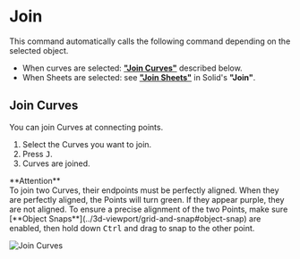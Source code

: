 
# Join

<Reference shortcut="J" command="Join" button="" />

This command automatically calls the following command depending on the selected object.
- When curves are selected: [**"Join Curves"**](#join-curves) described below.
- When Sheets are selected: see [**"Join Sheets"**](../solid/join#join-sheets) in Solid's **"Join"**.

## Join Curves

You can join Curves at connecting points.

1. Select the Curves you want to join.
2. Press <kbd>J</kbd>.
3. Curves are joined.

<Callout emoji="❗">
**Attention**<br />
To join two Curves, their endpoints must be perfectly aligned.
When they are perfectly aligned, the Points will turn green. If they appear purple, they are not aligned.
To ensure a precise alignment of the two Points, make sure [**Object Snaps**](../3d-viewport/grid-and-snap#object-snap) are enabled, then hold down <kbd>Ctrl</kbd> and drag to snap to the other point.
</Callout>

![Join Curves](/img/join-curves.gif)